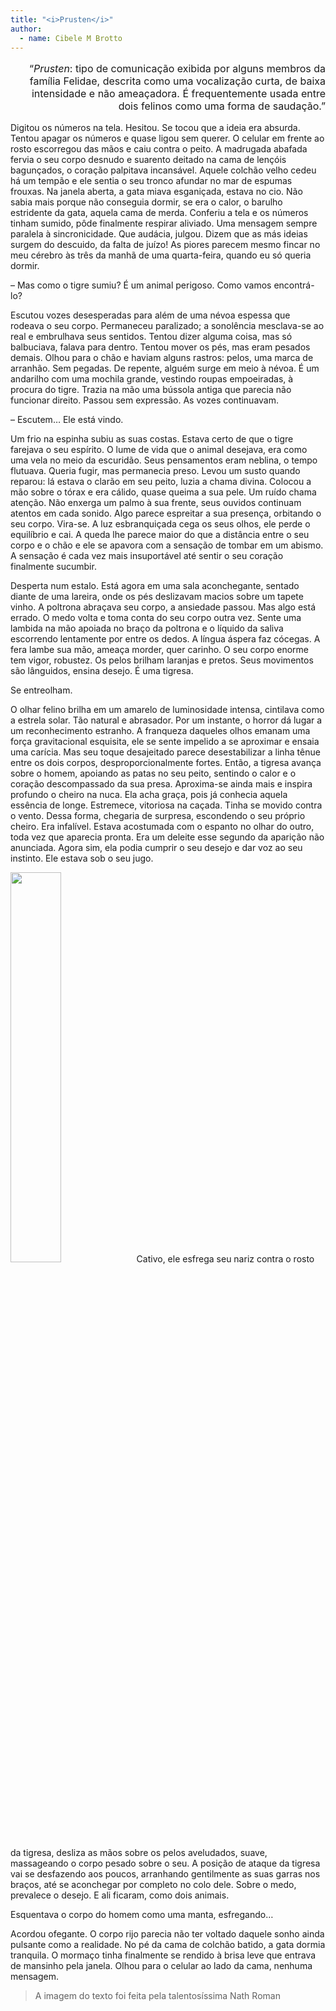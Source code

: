 ```yaml
---
title: "<i>Prusten</i>"
author: 
  - name: Cibele M Brotto
---
```


<p style="text-align: right; font-size: 16px">
"*Prusten*: tipo de comunicação exibida por alguns membros da família Felidae, descrita como uma vocalização curta, de baixa intensidade e não ameaçadora. É frequentemente usada entre dois felinos como uma forma de saudação."
</p> 

Digitou os números na tela. Hesitou. Se tocou que a ideia era absurda. Tentou apagar os números e quase ligou sem querer. O celular em frente ao rosto escorregou das mãos e caiu contra o peito. A madrugada abafada fervia o seu corpo desnudo e suarento deitado na cama de lençóis bagunçados, o coração palpitava incansável. Aquele colchão velho cedeu há um tempão e ele sentia o seu tronco afundar no mar de espumas frouxas. Na janela aberta, a gata miava esganiçada, estava no cio. Não sabia mais porque não conseguia dormir, se era o calor, o barulho estridente da gata, aquela cama de merda. Conferiu a tela e os números tinham sumido, pôde finalmente respirar aliviado. Uma mensagem sempre paralela à sincronicidade. Que audácia, julgou. Dizem que as más ideias surgem do descuido, da falta de juízo! As piores parecem mesmo fincar no meu cérebro às três da manhã de uma quarta-feira, quando eu só queria dormir. 

-- Mas como o tigre sumiu? É um animal perigoso. Como vamos encontrá-lo?

Escutou vozes desesperadas para além de uma névoa espessa que rodeava o seu corpo. Permaneceu paralizado; a sonolência mesclava-se ao real e embrulhava seus sentidos. Tentou dizer alguma coisa, mas só balbuciava, falava para dentro. Tentou mover os pés, mas eram pesados demais. Olhou para o chão e haviam alguns rastros: pelos, uma marca de arranhão. Sem pegadas. De repente, alguém surge em meio à névoa. É um andarilho com uma mochila grande, vestindo roupas empoeiradas, à procura do tigre. Trazia na mão uma bússola antiga que parecia não funcionar direito. Passou sem expressão. As vozes continuavam.

-- Escutem… Ele está vindo.

Um frio na espinha subiu as suas costas. Estava certo de que o tigre farejava o seu espírito. O lume de vida que o animal desejava, era como uma vela no meio da escuridão. Seus pensamentos eram neblina, o tempo flutuava. Queria fugir, mas permanecia preso. Levou um susto quando reparou: lá estava o clarão em seu peito, luzia a chama divina. Colocou a mão sobre o tórax e era cálido, quase queima a sua pele. Um ruído chama atenção. Não enxerga um palmo à sua frente, seus ouvidos continuam atentos em cada sonido. Algo parece espreitar a sua presença, orbitando o seu corpo. Vira-se. A luz esbranquiçada cega os seus olhos, ele perde o equilíbrio e cai. A queda lhe parece maior do que a distância entre o seu corpo e o chão e ele se apavora com a sensação de tombar em um abismo. A sensação é cada vez mais insuportável até sentir o seu coração finalmente sucumbir. 

Desperta num estalo. Está agora em uma sala aconchegante, sentado diante de uma lareira, onde os pés deslizavam macios sobre um tapete vinho. A poltrona abraçava seu corpo, a ansiedade passou. Mas algo está errado. O medo volta e toma conta do seu corpo outra vez. Sente uma lambida na mão apoiada no braço da poltrona e o líquido da saliva escorrendo lentamente por entre os dedos. A língua áspera faz cócegas. A fera lambe sua mão, ameaça morder, quer carinho. O seu corpo enorme tem vigor, robustez. Os pelos brilham laranjas e pretos. Seus movimentos são lânguidos, ensina desejo. É uma tigresa.

Se entreolham.

O olhar felino brilha em um amarelo de luminosidade intensa, cintilava como a estrela solar. Tão natural e abrasador. Por um instante, o horror dá lugar a um reconhecimento estranho. A franqueza daqueles olhos emanam uma força gravitacional esquisita, ele se sente impelido a se aproximar e ensaia uma carícia. Mas seu toque desajeitado parece desestabilizar a linha tênue entre os dois corpos, desproporcionalmente fortes. Então, a tigresa avança sobre o homem, apoiando as patas no seu peito, sentindo o calor e o coração descompassado da sua presa. Aproxima-se ainda mais e inspira profundo o cheiro na nuca. Ela acha graça, pois já conhecia aquela essência de longe. Estremece, vitoriosa na caçada. Tinha se movido contra o vento. Dessa forma, chegaria de surpresa, escondendo o seu próprio cheiro. Era infalível. Estava acostumada com o espanto no olhar do outro, toda vez que aparecia pronta. Era um deleite esse segundo da aparição não anunciada. Agora sim, ela podia cumprir o seu desejo e dar voz ao seu instinto. Ele estava sob o seu jugo.


![](prusten.jpeg){.imgpar width="40%"}Cativo, ele esfrega seu nariz contra o rosto da tigresa, desliza as mãos sobre os pelos aveludados, suave, massageando o corpo pesado sobre o seu. A posição de ataque da tigresa vai se desfazendo aos poucos, arranhando gentilmente as suas garras nos braços, até se aconchegar por completo no colo dele. Sobre o medo, prevalece o desejo. E ali ficaram, como dois animais.

Esquentava o corpo do homem como uma manta, esfregando…

Acordou ofegante. O corpo rijo parecia não ter voltado daquele sonho ainda pulsante como a realidade. No pé da cama de colchão batido, a gata dormia tranquila. O mormaço tinha finalmente se rendido à brisa leve que entrava de mansinho pela janela. Olhou para o celular ao lado da cama, nenhuma mensagem. 


> A imagem do texto foi feita pela talentosíssima Nath Roman <a href="https://instagram.com/romantatuagens"><i class="bi bi-instagram"></i></a>

<a href="https://instagram.com/pesseguinhaa"><i class="bi bi-instagram"></i></a>
